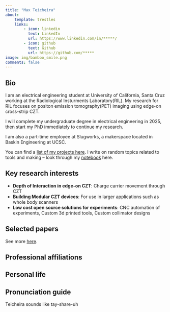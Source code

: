 ```yaml
---
title: "Max Teicheira"
about:
    template: trestles
    links:
        - icon: linkedin
          text: LinkedIn
          url: https://www.linkedin.com/in/*****/
        - icon: github
          text: Github
          url: https://github.com/*****
image: img/bamboo_smile.png
comments: false
---
```


## Bio


I am an electrical engineering student at University of California, Santa Cruz working at the Radiological Insturments Laboratory(RIL). My research for RIL focuses on positon emission tomography(PET) imaging using edge-on cross-strip CZT. 

I will complete my undergraduate degree in electrical engineering in 2025, then start my PhD immediately to continue my research.

I am also a part-time employee at Slugworks, a makerspace located in Baskin Engineering at UCSC.

You can find a [list of my projects here](projects). I write on random topics related to tools and making -- look through my [notebook](blog) here.

## Key research interests

* **Depth of Interaction in edge-on CZT**: Charge carrier movement through CZT
* **Building Modular CZT devices**: For use in larger applications such as whole body scanners
* **Low cost open source solutions for experiments**: CNC automation of experiments, Custom 3d printed tools, Custom collimator designs 

## Selected papers

See more [here](papers).

## Professional affiliations
<!--
**[IEEE](https://ieee.org)** | Senior Member since 2024
-->

## Personal life


## Pronunciation guide

Teicheira sounds like tay-share-uh
